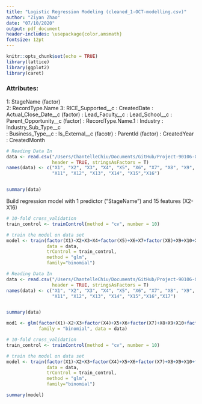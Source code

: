 ```yaml
---
title: "Logistic Regression Modeling (cleaned_1-OCT-modelling.csv)"
author: "Ziyan Zhao"
date: "07/10/2020"
output: pdf_document
header-includes: \usepackage{color,amsmath}
fontsize: 12pt
---
```



```r
knitr::opts_chunk$set(echo = TRUE)
library(lattice)
library(ggplot2)
library(caret)
```
### Attributes:
1: StageName (factor)	
2: RecordType.Name
3: RICE_Supported__c
\newline 4: CreatedDate
\newline 5: Actual_Close_Date__c (factor)
\newline 6: Lead_Faculty__c
\newline 7: Lead_School__c
\newline 8: Parent_Opportunity__c (factor)
\newline 9: RecordType.Name.1
\newline 10: Industry
\newline 11: Industry_Sub_Type__c	
\newline 12: Business_Type__c
\newline 13: Is_External__c (facotr)
\newline 14: ParentId (factor) 
\newline 15: CreatedYear
\newline 16: CreatedMonth

```r
# Reading Data In
data <- read.csv("/Users/ChantelleChiu/Documents/GitHub/Project-90106-G28/Chantelle/cleaned_1_Oct.csv",
                 header = TRUE, stringsAsFactors = T)
names(data) <- c("X1", "X2", "X3", "X4", "X5", "X6", "X7", "X8", "X9", "X10",
                 "X11", "X12", "X13", "X14", "X15","X16") 


summary(data)
```

Build regression model with 1 predictor ("StageName") and 15 features (X2-X16)
```r
# 10-fold cross_validation
train_control <- trainControl(method = "cv", number = 10)

# train the model on data set
model <- train(factor(X1)~X2+X3+X4+factor(X5)+X6+X7+factor(X8)+X9+X10+X11+X12+factor(X13)+factor(X14)+X15+X16,
               data = data,
               trControl = train_control,
               method = "glm",
               family="binomial")
```


```r
# Reading Data In
data <- read.csv("/Users/ChantelleChiu/Documents/GitHub/Project-90106-G28/Chantelle/cleaned_15_Sep.csv",
                 header = TRUE, stringsAsFactors = T)
names(data) <- c("X1", "X2", "X3", "X4", "X5", "X6", "X7", "X8", "X9", "X10",
                 "X11", "X12", "X13", "X14", "X15","X16","X17") 


summary(data)
```

```r
mod1 <- glm(factor(X1)~X2+X3+factor(X4)+X5+X6+factor(X7)+X8+X9+X10+factor(X11)+factor(X12)+X13+X14+X15+X16+X17, 
            family = "binomial", data = data)
```

```r
# 10-fold cross_validation
train_control <- trainControl(method = "cv", number = 10)

# train the model on data set
model <- train(factor(X1)~X2+X3+factor(X4)+X5+X6+factor(X7)+X8+X9+X10+factor(X11)+factor(X12)+X13+X14+X15+X16+X17,
               data = data,
               trControl = train_control,
               method = "glm",
               family="binomial")
```

```r
summary(model)
```